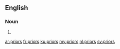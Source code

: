 ==English==

===Noun===
{{head|en|noun plural form}}

# {{plural of|prior|lang=en}}

[[ar:priors]]
[[fr:priors]]
[[ku:priors]]
[[my:priors]]
[[nl:priors]]
[[sv:priors]]